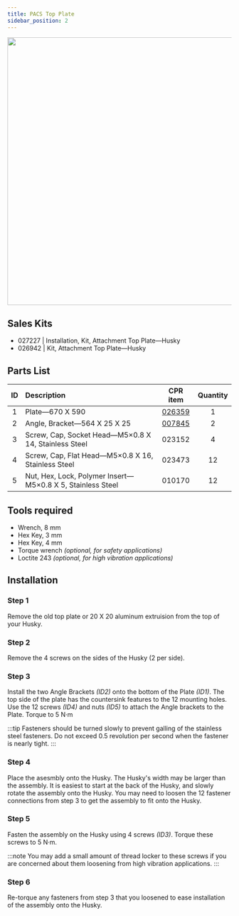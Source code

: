 ```yaml
---
title: PACS Top Plate
sidebar_position: 2
---
```


<center>
  <img
    src="/img/robot_images/husky_images/robot_husky_26.png"
    width="600"
  />
</center>

## Sales Kits

- 027227 | Installation, Kit, Attachment Top Plate—Husky
- 026942 | Kit, Attachment Top Plate—Husky

## Parts List

| ID  | Description                                                |                      CPR item                       | Quantity |
| :-: | :--------------------------------------------------------- | :-------------------------------------------------: | :------: |
|  1  | Plate—670 X 590                                            | [026359](/assets/pdf/clearpath_robotics_026359.pdf) |    1     |
|  2  | Angle, Bracket—564 X 25 X 25                               | [007845](/assets/pdf/clearpath_robotics_007845.pdf) |    2     |
|  3  | Screw, Cap, Socket Head—M5×0.8 X 14, Stainless Steel       |                       023152                        |    4     |
|  4  | Screw, Cap, Flat Head—M5×0.8 X 16, Stainless Steel         |                       023473                        |    12    |
|  5  | Nut, Hex, Lock, Polymer Insert—M5×0.8 X 5, Stainless Steel |                       010170                        |    12    |

## Tools required

- Wrench, 8 mm
- Hex Key, 3 mm
- Hex Key, 4 mm
- Torque wrench _(optional, for safety applications)_
- Loctite 243 _(optional, for high vibration applications)_

## Installation

### Step 1

Remove the old top plate or 20 X 20 aluminum extruision from the top of your Husky.

### Step 2

Remove the 4 screws on the sides of the Husky (2 per side).

### Step 3

Install the two Angle Brackets _(ID2)_ onto the bottom of the Plate _(ID1)_.
The top side of the plate has the countersink features to the 12 mounting holes.
Use the 12 screws _(ID4)_ and nuts _(ID5)_ to attach the Angle brackets to the Plate.
Torque to 5 N·m

:::tip
Fasteners should be turned slowly to prevent galling of the stainless steel fasteners.
Do not exceed 0.5 revolution per second when the fastener is nearly tight.
:::

### Step 4

Place the asesmbly onto the Husky.
The Husky's width may be larger than the assembly.
It is easiest to start at the back of the Husky, and slowly rotate the assembly onto the Husky.
You may need to loosen the 12 fastener connections from step 3 to get the assembly to fit onto the Husky.

### Step 5

Fasten the assembly on the Husky using 4 screws _(ID3)_.
Torque these screws to 5 N·m.

:::note
You may add a small amount of thread locker to these screws if you are concerned about them loosening from high vibration applications.
:::

### Step 6

Re-torque any fasteners from step 3 that you loosened to ease installation of the assembly onto the Husky.
